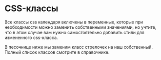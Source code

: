 # CSS-классы

Все классы css календаря включены в переменные, которые при необходимости можно заменить собственными значениями, но учтите, что в этом случае вам нужно самостоятельно добавить стили для измененного css-класса.

В песочнице ниже мы заменим класс стрелочек на наш собственный. Полный список классов смотрите в справочнике.

<Sandbox example="customization-and-modification-css-classes" />
